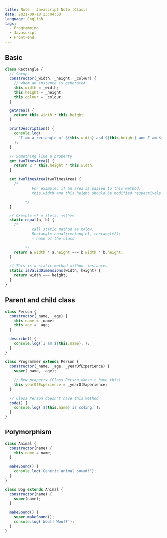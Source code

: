 ```yaml
---
title: Note | Javascript Note (Class)
date: 2021-09-18 23:04:50
language: English
tags:
  - Programming
  - Javascript
  - Front-end
---
```


## Basic

<!--rehype:data-language=javascript-->

```javascript
class Rectangle {
  // Setup
  constructor(_width, _height, _colour) {
    // whem an instance is generated.
    this.width = _width;
    this.height = _height;
    this.colour = _colour;
  }

  getArea() {
    return this.width * this.height;
  }

  printDescription() {
    console.log(
      `I am a rectangle of ${this.width} and ${this.height} and I am ${this.colour}.`,
    );
  }

  // Something like a property
  get twoTimesArea() {
    return 2 * this.height * this.width;
  }

  set twoTimesArea(twoTimesArea) {
    /*
            For example, if an area is passed to this method,
            this.width and this.height should be modified respectively.

         */
  }

  // Example of a static method
  static equal(a, b) {
    /*
            call static method as below:
            Rectangle.equal(rectangle1, rectangle2);
            ↑ name of the class

         */
    return a.width * a.height === b.width * b.height;
  }

  // This is a static method without instances
  static isValidDimensions(width, height) {
    return width === height;
  }
}
```

## Parent and child class

<!--rehype:data-language=javascript-->

```javascript
class Person {
  constructor(_name, _age) {
    this.name = _name;
    this.age = _age;
  }

  describe() {
    console.log(`I am ${this.name}.`);
  }
}

class Programmer extends Person {
  constructor(_name, _age, _yearOfExperience) {
    super(_name, _age);

    // New property (Class Person doesn't have this)
    this.yearOfExperience = _yearOfExperience;
  }

  // Class Person doesn't have this method
  code() {
    console.log(`${this.name} is coding.`);
  }
}
```

## Polymorphism

<!--rehype:data-language=javascript-->

```javascript
class Animal {
  constructor(name) {
    this.name = name;
  }

  makeSound() {
    console.log('Generic animal sound!');
  }
}

class Dog extends Animal {
  constructor(name) {
    super(name);
  }

  makeSound() {
    super.makeSound();
    console.log('Woof! Woof!');
  }
}
```
